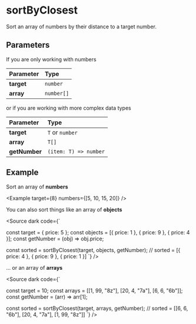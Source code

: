 
# sortByClosest

Sort an array of numbers by their distance to a target number.

## Parameters

If you are only working with numbers

| Parameter  | Type       |
| :--------- | :--------- |
| **target** | `number`   |
| **array**  | `number[]` |

or if you are working with more complex data types

| Parameter     | Type                  |
| :------------ | :-------------------- |
| **target**    | `T` or `number`       |
| **array**     | `T[]`                 |
| **getNumber** | `(item: T) => number` |

## Example

Sort an array of **numbers**

<Example target={8} numbers={[5, 10, 15, 20]} />

You can also sort things like an array of **objects**

<Source
    dark
    code={`

const target = { price: 5 };
const objects = [{ price: 1 }, { price: 9 }, { price: 4 }];
const getNumber = (obj) => obj.price;

const sorted = sortByClosest(target, objects, getNumber);
// sorted = [{ price: 4 }, { price: 9 }, { price: 1 }]
`}
/>

... or an array of **arrays**

<Source
    dark
    code={`

const target = 10;
const arrays = [[1, 99, "8z"], [20, 4, "7a"], [6, 6, "6b"]];
const getNumber = (arr) => arr[1];

const sorted = sortByClosest(target, arrays, getNumber);
// sorted = [[6, 6, "6b"], [20, 4, "7a"], [1, 99, "8z"]]
`}
/>
